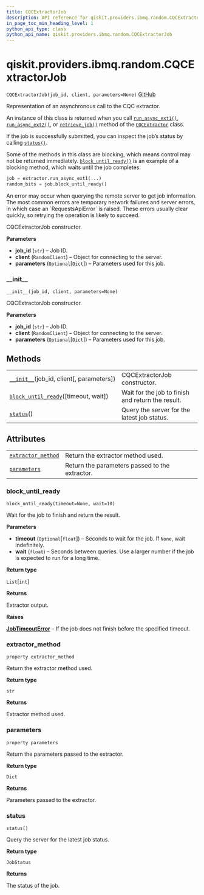 ```yaml
---
title: CQCExtractorJob
description: API reference for qiskit.providers.ibmq.random.CQCExtractorJob
in_page_toc_min_heading_level: 1
python_api_type: class
python_api_name: qiskit.providers.ibmq.random.CQCExtractorJob
---
```


# qiskit.providers.ibmq.random.CQCExtractorJob

<span id="qiskit.providers.ibmq.random.CQCExtractorJob" />

`CQCExtractorJob(job_id, client, parameters=None)` [GitHub](https://github.com/qiskit/qiskit-ibmq-provider/tree/stable/0.12/qiskit/providers/ibmq/random/cqcextractorjob.py "view source code")

Representation of an asynchronous call to the CQC extractor.

An instance of this class is returned when you call [`run_async_ext1()`](qiskit.providers.ibmq.random.CQCExtractor#run_async_ext1 "qiskit.providers.ibmq.random.CQCExtractor.run_async_ext1"), [`run_async_ext2()`](qiskit.providers.ibmq.random.CQCExtractor#run_async_ext2 "qiskit.providers.ibmq.random.CQCExtractor.run_async_ext2"), or [`retrieve_job()`](qiskit.providers.ibmq.random.CQCExtractor#retrieve_job "qiskit.providers.ibmq.random.CQCExtractor.retrieve_job") method of the [`CQCExtractor`](qiskit.providers.ibmq.random.CQCExtractor "qiskit.providers.ibmq.random.CQCExtractor") class.

If the job is successfully submitted, you can inspect the job’s status by calling [`status()`](#qiskit.providers.ibmq.random.CQCExtractorJob.status "qiskit.providers.ibmq.random.CQCExtractorJob.status").

Some of the methods in this class are blocking, which means control may not be returned immediately. [`block_until_ready()`](#qiskit.providers.ibmq.random.CQCExtractorJob.block_until_ready "qiskit.providers.ibmq.random.CQCExtractorJob.block_until_ready") is an example of a blocking method, which waits until the job completes:

```python
job = extractor.run_async_ext1(...)
random_bits = job.block_until_ready()
```

<Admonition title="Note" type="note">
  An error may occur when querying the remote server to get job information. The most common errors are temporary network failures and server errors, in which case an `RequestsApiError` is raised. These errors usually clear quickly, so retrying the operation is likely to succeed.
</Admonition>

CQCExtractorJob constructor.

**Parameters**

*   **job\_id** (`str`) – Job ID.
*   **client** (`RandomClient`) – Object for connecting to the server.
*   **parameters** (`Optional`\[`Dict`]) – Parameters used for this job.

### \_\_init\_\_

<span id="qiskit.providers.ibmq.random.CQCExtractorJob.__init__" />

`__init__(job_id, client, parameters=None)`

CQCExtractorJob constructor.

**Parameters**

*   **job\_id** (`str`) – Job ID.
*   **client** (`RandomClient`) – Object for connecting to the server.
*   **parameters** (`Optional`\[`Dict`]) – Parameters used for this job.

## Methods

|                                                                                                                                                                           |                                                   |
| ------------------------------------------------------------------------------------------------------------------------------------------------------------------------- | ------------------------------------------------- |
| [`__init__`](#qiskit.providers.ibmq.random.CQCExtractorJob.__init__ "qiskit.providers.ibmq.random.CQCExtractorJob.__init__")(job\_id, client\[, parameters])              | CQCExtractorJob constructor.                      |
| [`block_until_ready`](#qiskit.providers.ibmq.random.CQCExtractorJob.block_until_ready "qiskit.providers.ibmq.random.CQCExtractorJob.block_until_ready")(\[timeout, wait]) | Wait for the job to finish and return the result. |
| [`status`](#qiskit.providers.ibmq.random.CQCExtractorJob.status "qiskit.providers.ibmq.random.CQCExtractorJob.status")()                                                  | Query the server for the latest job status.       |

## Attributes

|                                                                                                                                                      |                                                |
| ---------------------------------------------------------------------------------------------------------------------------------------------------- | ---------------------------------------------- |
| [`extractor_method`](#qiskit.providers.ibmq.random.CQCExtractorJob.extractor_method "qiskit.providers.ibmq.random.CQCExtractorJob.extractor_method") | Return the extractor method used.              |
| [`parameters`](#qiskit.providers.ibmq.random.CQCExtractorJob.parameters "qiskit.providers.ibmq.random.CQCExtractorJob.parameters")                   | Return the parameters passed to the extractor. |

### block\_until\_ready

<span id="qiskit.providers.ibmq.random.CQCExtractorJob.block_until_ready" />

`block_until_ready(timeout=None, wait=10)`

Wait for the job to finish and return the result.

**Parameters**

*   **timeout** (`Optional`\[`float`]) – Seconds to wait for the job. If `None`, wait indefinitely.
*   **wait** (`float`) – Seconds between queries. Use a larger number if the job is expected to run for a long time.

**Return type**

`List`\[`int`]

**Returns**

Extractor output.

**Raises**

[**JobTimeoutError**](qiskit.providers.JobTimeoutError "qiskit.providers.JobTimeoutError") – If the job does not finish before the specified timeout.

### extractor\_method

<span id="qiskit.providers.ibmq.random.CQCExtractorJob.extractor_method" />

`property extractor_method`

Return the extractor method used.

**Return type**

`str`

**Returns**

Extractor method used.

### parameters

<span id="qiskit.providers.ibmq.random.CQCExtractorJob.parameters" />

`property parameters`

Return the parameters passed to the extractor.

**Return type**

`Dict`

**Returns**

Parameters passed to the extractor.

### status

<span id="qiskit.providers.ibmq.random.CQCExtractorJob.status" />

`status()`

Query the server for the latest job status.

**Return type**

`JobStatus`

**Returns**

The status of the job.

